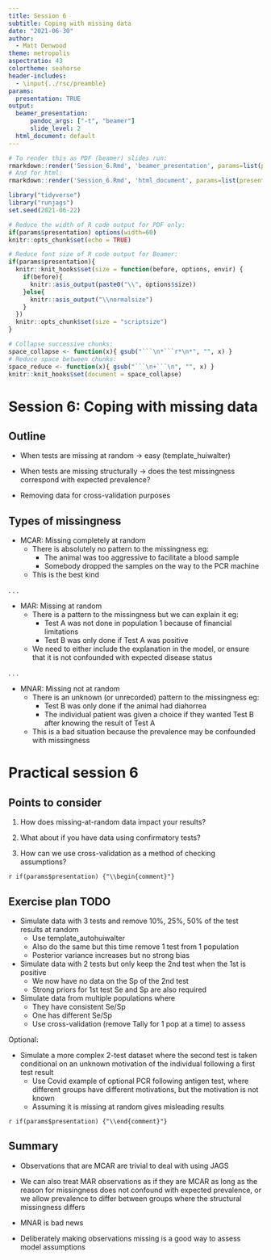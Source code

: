 ```yaml
---
title: Session 6
subtitle: Coping with missing data
date: "2021-06-30"
author:
  - Matt Denwood
theme: metropolis
aspectratio: 43
colortheme: seahorse
header-includes: 
  - \input{../rsc/preamble}
params:
  presentation: TRUE
output:
  beamer_presentation:
      pandoc_args: ["-t", "beamer"]
      slide_level: 2
  html_document: default
---
```


```r
# To render this as PDF (beamer) slides run:
rmarkdown::render('Session_6.Rmd', 'beamer_presentation', params=list(presentation=TRUE))
# And for html:
rmarkdown::render('Session_6.Rmd', 'html_document', params=list(presentation=FALSE))
```

```r
library("tidyverse")
library("runjags")
set.seed(2021-06-22)

# Reduce the width of R code output for PDF only:
if(params$presentation) options(width=60)
knitr::opts_chunk$set(echo = TRUE)

# Reduce font size of R code output for Beamer:
if(params$presentation){
  knitr::knit_hooks$set(size = function(before, options, envir) {
    if(before){
      knitr::asis_output(paste0("\\", options$size))
    }else{
      knitr::asis_output("\\normalsize")
    }
  })
  knitr::opts_chunk$set(size = "scriptsize")
}

# Collapse successive chunks:
space_collapse <- function(x){ gsub("```\n*```r*\n*", "", x) }
# Reduce space between chunks:
space_reduce <- function(x){ gsub("```\n+```\n", "", x) }
knitr::knit_hooks$set(document = space_collapse)
```

# Session 6:  Coping with missing data

## Outline

- When tests are missing at random -> easy (template_huiwalter)

- When tests are missing structurally -> does the test missingness correspond with expected prevalence?

- Removing data for cross-validation purposes

## Types of missingness

- MCAR:  Missing completely at random
  - There is absolutely no pattern to the missingness eg:
    - The animal was too aggressive to facilitate a blood sample
    - Somebody dropped the samples on the way to the PCR machine
  - This is the best kind
  
. . .

- MAR:  Missing at random
  - There is a pattern to the missingness but we can explain it eg:
    - Test A was not done in population 1 because of financial limitations
    - Test B was only done if Test A was positive
  - We need to either include the explanation in the model, or ensure that it is not confounded with expected disease status
  
. . .

- MNAR:  Missing not at random
  - There is an unknown (or unrecorded) pattern to the missingness eg:
    - Test B was only done if the animal had diahorrea
    - The individual patient was given a choice if they wanted Test B after knowing the result of Test A
  - This is a bad situation because the prevalence may be confounded with missingness




# Practical session 6

## Points to consider {.fragile}

1. How does missing-at-random data impact your results?

1. What about if you have data using confirmatory tests?

1. How can we use cross-validation as a method of checking assumptions?


`r if(params$presentation) {"\\begin{comment}"}`

## Exercise plan TODO

- Simulate data with 3 tests and remove 10%, 25%, 50% of the test results at random
  - Use template_autohuiwalter
  - Also do the same but this time remove 1 test from 1 population
  - Posterior variance increases but no strong bias
  
- Simulate data with 2 tests but only keep the 2nd test when the 1st is positive
  - We now have no data on the Sp of the 2nd test
  - Strong priors for 1st test Se and Sp are also required

- Simulate data from multiple populations where
  - They have consistent Se/Sp
  - One has different Se/Sp
  - Use cross-validation (remove Tally for 1 pop at a time) to assess
  
Optional:

- Simulate a more complex 2-test dataset where the second test is taken conditional on an unknown motivation of the individual following a first test result
  - Use Covid example of optional PCR following antigen test, where different groups have different motivations, but the motivation is not known
  - Assuming it is missing at random gives misleading results

`r if(params$presentation) {"\\end{comment}"}`


## Summary {.fragile}

- Observations that are MCAR are trivial to deal with using JAGS

- We can also treat MAR observations as if they are MCAR as long as the reason for missingness does not confound with expected prevalence, or we allow prevalence to differ between groups where the structural missingness differs

- MNAR is bad news

- Deliberately making observations missing is a good way to assess model assumptions
